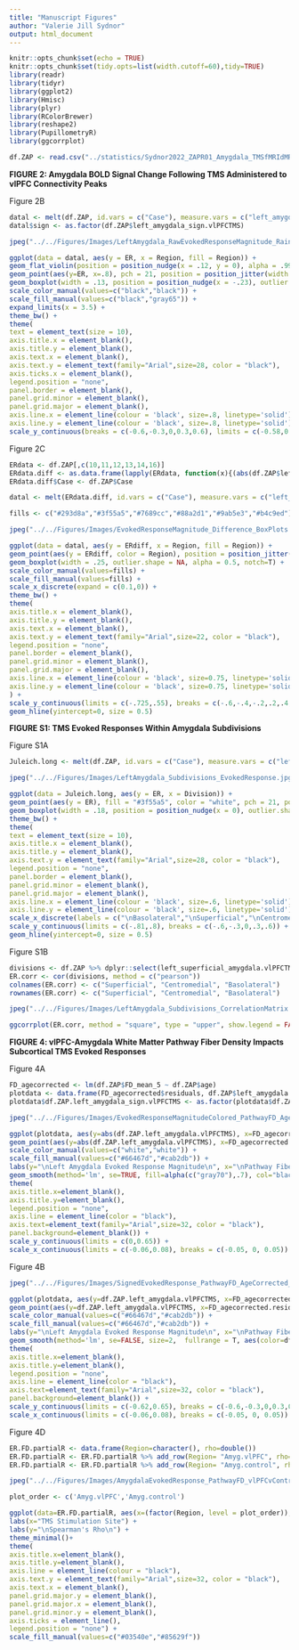 ```yaml
---
title: "Manuscript Figures"
author: "Valerie Jill Sydnor"
output: html_document
---
```


```r
knitr::opts_chunk$set(echo = TRUE)
knitr::opts_chunk$set(tidy.opts=list(width.cutoff=60),tidy=TRUE)
library(readr)
library(tidyr)
library(ggplot2)
library(Hmisc)
library(plyr)
library(RColorBrewer)
library(reshape2)
library(PupillometryR)
library(ggcorrplot)
```

```r
df.ZAP <- read.csv("../statistics/Sydnor2022_ZAPR01_Amygdala_TMSfMRIdMRI.csv")
```

**FIGURE 2: Amygdala BOLD Signal Change Following TMS Administered to vlPFC Connectivity Peaks**

Figure 2B

```r
datal <- melt(df.ZAP, id.vars = c("Case"), measure.vars = c("left_amygdala.vlPFCTMS"), variable.name = "Region", value.name = "ER")
datal$sign <- as.factor(df.ZAP$left_amygdala_sign.vlPFCTMS)

jpeg("../../Figures/Images/LeftAmygdala_RawEvokedResponseMagnitude_RainCloudPlot.jpg", units="in", width=7.3, height=7, res=800)

ggplot(data = datal, aes(y = ER, x = Region, fill = Region)) +
geom_flat_violin(position = position_nudge(x = .12, y = 0), alpha = .99, fill = c("#3f55a5")) +
geom_point(aes(y=ER, x=.8), pch = 21, position = position_jitter(width = .2), size = 4, stroke = .5, alpha = .85) +
geom_boxplot(width = .13, position = position_nudge(x = -.23), outlier.shape = NA, alpha = 0.5, fill = c("#3f55a5")) +
scale_color_manual(values=c("black","black")) +
scale_fill_manual(values=c("black","gray65")) +
expand_limits(x = 3.5) +
theme_bw() +
theme(
text = element_text(size = 10),
axis.title.x = element_blank(),
axis.title.y = element_blank(),
axis.text.x = element_blank(),
axis.text.y = element_text(family="Arial",size=28, color = "black"),
axis.ticks.x = element_blank(),
legend.position = "none",
panel.border = element_blank(),
panel.grid.minor = element_blank(),
panel.grid.major = element_blank(),
axis.line.x = element_line(colour = 'black', size=.8, linetype='solid'),
axis.line.y = element_line(colour = 'black', size=.8, linetype='solid')) +
scale_y_continuous(breaks = c(-0.6,-0.3,0,0.3,0.6), limits = c(-0.58,0.61)) 
```


Figure 2C

```r
ERdata <- df.ZAP[,c(10,11,12,13,14,16)] 
ERdata.diff <- as.data.frame(lapply(ERdata, function(x){(abs(df.ZAP$left_amygdala.vlPFCTMS) - abs(x))}))
ERdata.diff$Case <- df.ZAP$Case

datal <- melt(ERdata.diff, id.vars = c("Case"), measure.vars = c("left_pallidum.vlPFCTMS", "left_caudate.vlPFCTMS",  "left_putamen.vlPFCTMS","left_hippocampus.vlPFCTMS","left_thalamus.vlPFCTMS","left_accumbens.vlPFCTMS"), variable.name = "Region", value.name = "ERdiff")

fills <- c("#293d8a","#3f55a5","#7689cc","#88a2d1","#9ab5e3","#b4c9ed")

jpeg("../../Figures/Images/EvokedResponseMagnitude_Difference_BoxPlots.jpg", units="in", width=8.2, height=5.6, res=800)

ggplot(data = datal, aes(y = ERdiff, x = Region, fill = Region)) +
geom_point(aes(y = ERdiff, color = Region), position = position_jitter(width = .3), size = 1.7, alpha = 0.9) +
geom_boxplot(width = .25, outlier.shape = NA, alpha = 0.5, notch=T) +
scale_color_manual(values=fills) +
scale_fill_manual(values=fills) +
scale_x_discrete(expand = c(0.1,0)) +
theme_bw() +
theme(
axis.title.x = element_blank(),
axis.title.y = element_blank(),
axis.text.x = element_blank(),
axis.text.y = element_text(family="Arial",size=22, color = "black"),
legend.position = "none",
panel.border = element_blank(),
panel.grid.minor = element_blank(),
panel.grid.major = element_blank(),
axis.line.x = element_line(colour = 'black', size=0.75, linetype='solid'),
axis.line.y = element_line(colour = 'black', size=0.75, linetype='solid'),
) +
scale_y_continuous(limits = c(-.725,.55), breaks = c(-.6,-.4,-.2,.2,.4,.6)) +
geom_hline(yintercept=0, size = 0.5)
```

**FIGURE S1: TMS Evoked Responses Within Amygdala Subdivisions**

Figure S1A

```r
Juleich.long <- melt(df.ZAP, id.vars = c("Case"), measure.vars = c("left_basolateral_amygdala.vlPFCTMS", "left_superficial_amygdala.vlPFCTMS", "left_centromedial_amygdala.vlPFCTMS" ), variable.name = "Division", value.name = "ER")

jpeg("../../Figures/Images/LeftAmygdala_Subdivisions_EvokedResponse.jpg", units="in", width=7.6, height=6.5, res=800)

ggplot(data = Juleich.long, aes(y = ER, x = Division)) +
geom_point(aes(y = ER), fill = "#3f55a5", color = "white", pch = 21, position = position_jitter(width = .25), size = 4.5, stroke = .5, alpha = .85) +
geom_boxplot(width = .18, position = position_nudge(x = 0), outlier.shape = NA, alpha = 0.6, lwd = 1) +
theme_bw() +
theme(
text = element_text(size = 10),
axis.title.x = element_blank(),
axis.title.y = element_blank(),
axis.text.y = element_text(family="Arial",size=28, color = "black"),
legend.position = "none",
panel.border = element_blank(),
panel.grid.minor = element_blank(),
panel.grid.major = element_blank(),
axis.line.x = element_line(colour = 'black', size=.6, linetype='solid'),
axis.line.y = element_line(colour = 'black', size=.6, linetype='solid')) +
scale_x_discrete(labels = c("\nBasolateral","\nSuperficial","\nCentromedial")) +
scale_y_continuous(limits = c(-.81,.8), breaks = c(-.6,-.3,0,.3,.6)) +
geom_hline(yintercept=0, size = 0.5)
```

Figure S1B

```r
divisions <- df.ZAP %>% dplyr::select(left_superficial_amygdala.vlPFCTMS, left_centromedial_amygdala.vlPFCTMS,  left_basolateral_amygdala.vlPFCTMS)
ER.corr <- cor(divisions, method = c("pearson"))
colnames(ER.corr) <- c("Superficial", "Centromedial", "Basolateral")
rownames(ER.corr) <- c("Superficial", "Centromedial", "Basolateral")

jpeg("../../Figures/Images/LeftAmygdala_Subdivisions_CorrelationMatrix.jpg", units="in", width=6.5, height=6.5, res=800)

ggcorrplot(ER.corr, method = "square", type = "upper", show.legend = FALSE, show.diag = FALSE, lab = TRUE, lab_size = 8, lab_col = "black", colors = c("#9ab5e3", "white", "#324280"), outline.color=c("white"),  ggtheme = theme_classic())
```

**FIGURE 4: vlPFC-Amygdala White Matter Pathway Fiber Density Impacts Subcortical TMS Evoked Responses**

Figure 4A

```r
FD_agecorrected <- lm(df.ZAP$FD_mean_5 ~ df.ZAP$age)
plotdata <- data.frame(FD_agecorrected$residuals, df.ZAP$left_amygdala.vlPFCTMS, df.ZAP$left_amygdala_sign.vlPFCTMS)
plotdata$df.ZAP.left_amygdala_sign.vlPFCTMS <- as.factor(plotdata$df.ZAP.left_amygdala_sign.vlPFCTMS)

jpeg("../../Figures/Images/EvokedResponseMagnitudeColored_PathwayFD_AgeCorrected_Scatterplot.jpg", units="in", width=7.3, height=6.6, res=800)

ggplot(plotdata, aes(y=abs(df.ZAP.left_amygdala.vlPFCTMS), x=FD_agecorrected.residuals, )) +
geom_point(aes(y=abs(df.ZAP.left_amygdala.vlPFCTMS), x=FD_agecorrected.residuals, color = df.ZAP.left_amygdala_sign.vlPFCTMS, fill = df.ZAP.left_amygdala_sign.vlPFCTMS), shape=21, size=4.5) +
scale_color_manual(values=c("white","white")) +
scale_fill_manual(values=c("#66467d","#cab2db")) +
labs(y="\nLeft Amygdala Evoked Response Magnitude\n", x="\nPathway Fiber Density\n") +
geom_smooth(method='lm', se=TRUE, fill=alpha(c("gray70"),.7), col="black") +
theme(
axis.title.x=element_blank(),
axis.title.y=element_blank(),
legend.position = "none",
axis.line = element_line(color = "black"),
axis.text=element_text(family="Arial",size=32, color = "black"),
panel.background=element_blank()) +
scale_y_continuous(limits = c(0,0.65)) +
scale_x_continuous(limits = c(-0.06,0.08), breaks = c(-0.05, 0, 0.05))
```

Figure 4B

```r
jpeg("../../Figures/Images/SignedEvokedResponse_PathwayFD_AgeCorrected_Scatterplot.jpg", units="in", width=7.3, height=6.6, res=800)

ggplot(plotdata, aes(y=df.ZAP.left_amygdala.vlPFCTMS, x=FD_agecorrected.residuals, group=df.ZAP.left_amygdala_sign.vlPFCTMS)) +
geom_point(aes(y=df.ZAP.left_amygdala.vlPFCTMS, x=FD_agecorrected.residuals, color = df.ZAP.left_amygdala_sign.vlPFCTMS, fill = df.ZAP.left_amygdala_sign.vlPFCTMS), shape=21, size=4.5) +
scale_color_manual(values=c("#66467d","#cab2db")) +
scale_fill_manual(values=c("#66467d","#cab2db")) +
labs(y="\nLeft Amygdala Evoked Response Magnitude\n", x="\nPathway Fiber Density\n") +
geom_smooth(method='lm', se=FALSE, size=2,  fullrange = T, aes(color=df.ZAP.left_amygdala_sign.vlPFCTMS)) +
theme(
axis.title.x=element_blank(),
axis.title.y=element_blank(),
legend.position = "none",
axis.line = element_line(color = "black"),
axis.text=element_text(family="Arial",size=32, color = "black"),
panel.background=element_blank()) +
scale_y_continuous(limits = c(-0.62,0.65), breaks = c(-0.6,-0.3,0,0.3,0.6)) +
scale_x_continuous(limits = c(-0.06,0.08), breaks = c(-0.05, 0, 0.05))
```
Figure 4D

```r
ER.FD.partialR <- data.frame(Region=character(), rho=double())
ER.FD.partialR <- ER.FD.partialR %>% add_row(Region= "Amyg.vlPFC", rho= 0.360)
ER.FD.partialR <- ER.FD.partialR %>% add_row(Region= "Amyg.control", rho= 0.0873)

jpeg("../../Figures/Images/AmygdalaEvokedResponse_PathwayFD_vlPFCvControl_RhoPlot.jpg", units="in", width=4, height=6.6, res=800)

plot_order <- c('Amyg.vlPFC','Amyg.control')

ggplot(data=ER.FD.partialR, aes(x=(factor(Region, level = plot_order)), y=rho, fill=Region)) + geom_col() + 
labs(x="TMS Stimulation Site") +
labs(y="\nSpearman's Rho\n") +
theme_minimal()+
theme(
axis.title.x=element_blank(),
axis.title.y=element_blank(),
axis.line = element_line(colour = "black"),
axis.text.y = element_text(family="Arial",size=32, color = "black"),
axis.text.x = element_blank(),
panel.grid.major.y = element_blank(),
panel.grid.major.x = element_blank(),
panel.grid.minor.y = element_blank(),
axis.ticks = element_line(),
legend.position = "none") +
scale_fill_manual(values=c("#03540e","#85629f"))
```